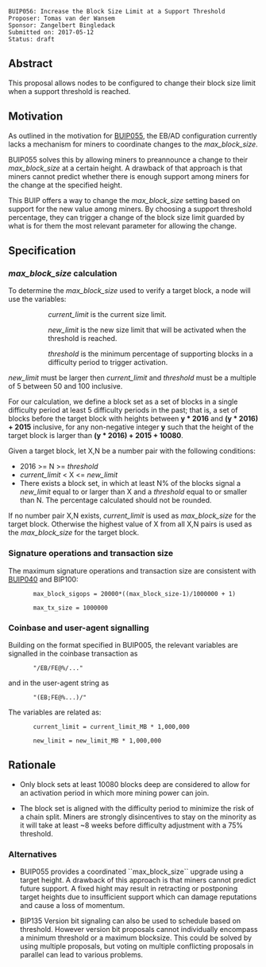 <pre>
BUIP056: Increase the Block Size Limit at a Support Threshold
Proposer: Tomas van der Wansem
Sponsor: Zangelbert Bingledack
Submitted on: 2017-05-12
Status: draft
</pre>


==Abstract==

This proposal allows nodes to be configured to change their block size limit when a support threshold is reached.


==Motivation==

As outlined in the motivation for [[055.mediawiki|BUIP055]], the EB/AD configuration currently lacks a mechanism for miners to coordinate changes to the ''max_block_size''.

BUIP055 solves this by allowing miners to preannounce a change to their ''max_block_size'' at a certain height. A drawback of that approach is that miners cannot predict whether there is enough support among miners for the change at the specified height.

This BUIP offers a way to change the ''max_block_size'' setting based on support for the new value among miners. By choosing a support threshold percentage, they can trigger a change of the block size limit guarded by what is for them the most relevant parameter for allowing the change.


==Specification==

===''max_block_size'' calculation===

To determine the ''max_block_size'' used to verify a target block, a node will use the variables:

:: ''current_limit'' is the current size limit.

:: ''new_limit'' is the new size limit that will be activated when the threshold is reached.

:: ''threshold'' is the minimum percentage of supporting blocks in a difficulty period to trigger activation.


''new_limit'' must be larger then ''current_limit'' and ''threshold'' must be a multiple of 5 between 50 and 100 inclusive.

For our calculation, we define a block set as a set of blocks in a single difficulty period at least 5 difficulty periods in the past; that is, a set of blocks before the target block with heights between '''y * 2016''' and '''(y * 2016) + 2015''' inclusive, for any non-negative integer '''y''' such that the height of the target block is larger than '''(y * 2016) + 2015 + 10080'''.

Given a target block, let X,N be a number pair with the following conditions:

* 2016 >= N >= ''threshold''
* ''current_limit'' < X <= ''new_limit''
* There exists a block set, in which at least N% of the blocks signal a ''new_limit'' equal to or larger than X and a ''threshold'' equal to or smaller than N. The percentage calculated should not be rounded.

If no number pair X,N exists, ''current_limit'' is used as ''max_block_size'' for the target block. Otherwise the highest value of X from all X,N pairs is used as the ''max_block_size'' for the target block.

===Signature operations and transaction size===

The maximum signature operations and transaction size are consistent with [[040.mediawiki|BUIP040]] and BIP100:

        max_block_sigops = 20000*((max_block_size-1)/1000000 + 1)

        max_tx_size = 1000000

===Coinbase and user-agent signalling===

Building on the format specified in BUIP005, the relevant variables are signalled
in the coinbase transaction as

        "/EB<current_limit_MB>/FE<new_limit_MB>@<threshold>%/..."

and in the user-agent string as

        "<user-agent>(EB<current_limit_MB>;FE<new_limit_MB>@<threshold>%...)/"

The variables are related as:

        current_limit = current_limit_MB * 1,000,000

        new_limit = new_limit_MB * 1,000,000

==Rationale==

* Only block sets at least 10080 blocks deep are considered to allow for an activation period in which more mining power can join.

* The block set is aligned with the difficulty period to minimize the risk of a chain split. Miners are strongly disincentives to stay on the minority as it will take at least ~8 weeks before difficulty adjustment with a 75% threshold.

===Alternatives===

* BUIP055 provides a coordinated ``max_block_size`` upgrade using a target height. A drawback of this approach is that miners cannot predict future support. A fixed hight may result in retracting or postponing target heights due to insufficient support which can damage reputations and cause a loss of momentum.

* BIP135 Version bit signaling can also be used to schedule based on threshold. However version bit proposals cannot individually encompass a minimum threshold or a maximum blocksize. This could be solved by using multiple proposals, but voting on multiple conflicting proposals in parallel can lead to various problems.


